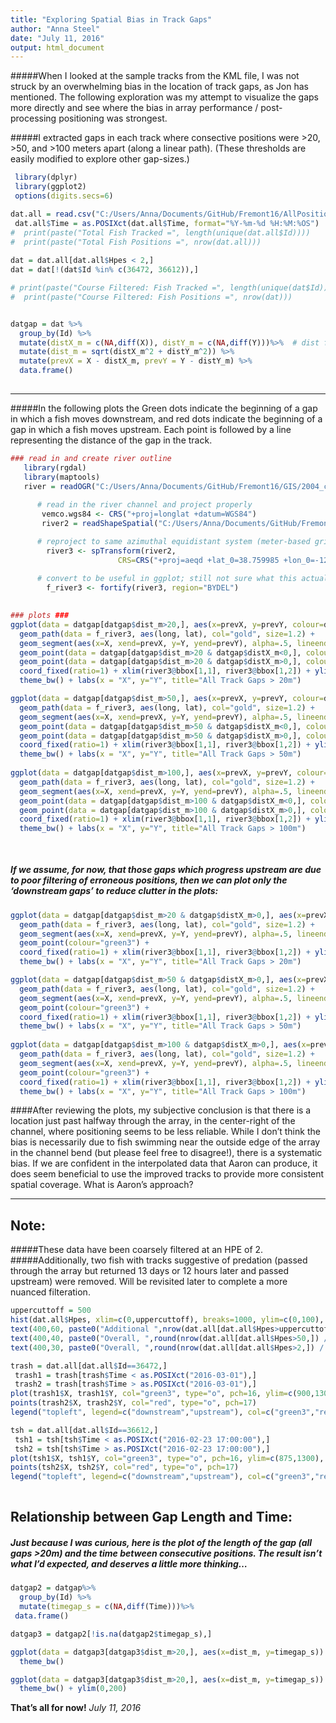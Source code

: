 ```yaml
---
title: "Exploring Spatial Bias in Track Gaps"
author: "Anna Steel"
date: "July 11, 2016"
output: html_document
---
```


#####When I looked at the sample tracks from the KML file, I was not struck by an overwhelming bias in the location of track gaps, as Jon has mentioned. The following exploration was my attempt to visualize the gaps more directly and see where the bias in array performance / post-processing positioning was strongest.

#####I extracted  gaps in each track where consective positions were >20, >50, and >100 meters apart (along a linear path). (These thresholds are easily modified to explore other gap-sizes.)


```r
 library(dplyr)
 library(ggplot2)
 options(digits.secs=6)

dat.all = read.csv("C:/Users/Anna/Documents/GitHub/Fremont16/AllPositions/AllFish.csv")
 dat.all$Time = as.POSIXct(dat.all$Time, format="%Y-%m-%d %H:%M:%OS")
#  print(paste("Total Fish Tracked =", length(unique(dat.all$Id))))
#  print(paste("Total Fish Positions =", nrow(dat.all)))
 
dat = dat.all[dat.all$Hpes < 2,]
dat = dat[!(dat$Id %in% c(36472, 36612)),]

# print(paste("Course Filtered: Fish Tracked =", length(unique(dat$Id))))
#  print(paste("Course Filtered: Fish Positions =", nrow(dat)))


datgap = dat %>%
  group_by(Id) %>%
  mutate(distX_m = c(NA,diff(X)), distY_m = c(NA,diff(Y)))%>%  # dist from prev position
  mutate(dist_m = sqrt(distX_m^2 + distY_m^2)) %>%
  mutate(prevX = X - distX_m, prevY = Y - distY_m) %>%
  data.frame()
  
```
  
  
***

#####In the following plots the Green dots indicate the beginning of a gap in which a fish moves downstream, and red dots indicate the beginning of a gap in which a fish moves upstream. Each point is followed by a line representing the distance of the gap in the track. 
  
```r
### read in and create river outline
   library(rgdal)
   library(maptools)
   river = readOGR("C:/Users/Anna/Documents/GitHub/Fremont16/GIS/2004_channel","2004_channel_freTightclipWGS84")
    
      # read in the river channel and project properly
       vemco.wgs84 <- CRS("+proj=longlat +datum=WGS84")
       river2 = readShapeSpatial("C:/Users/Anna/Documents/GitHub/Fremont16/GIS/2004_channel/2004_channel_freTightclipWGS84.shp", proj4string = vemco.wgs84)

      # reproject to same azimuthal equidistant system (meter-based grid) used for XY fish positions
        river3 <- spTransform(river2,
                        CRS=CRS("+proj=aeqd +lat_0=38.759985 +lon_0=-121.666908 +x_0=1000 +y_0=1000 +datum=WGS84"))
             
      # convert to be useful in ggplot; still not sure what this actually does       
        f_river3 <- fortify(river3, region="BYDEL")
    

### plots ###
ggplot(data = datgap[datgap$dist_m>20,], aes(x=prevX, y=prevY, colour=dist_m)) + 
  geom_path(data = f_river3, aes(long, lat), col="gold", size=1.2) + 
  geom_segment(aes(x=X, xend=prevX, y=Y, yend=prevY), alpha=.5, lineend="round", size=1) + 
  geom_point(data = datgap[datgap$dist_m>20 & datgap$distX_m<0,], colour="red") + 
  geom_point(data = datgap[datgap$dist_m>20 & datgap$distX_m>0,], colour="green3") + 
  coord_fixed(ratio=1) + xlim(river3@bbox[1,1], river3@bbox[1,2]) + ylim(river3@bbox[2,1], river3@bbox[2,2]) + 
  theme_bw() + labs(x = "X", y="Y", title="All Track Gaps > 20m")

ggplot(data = datgap[datgap$dist_m>50,], aes(x=prevX, y=prevY, colour=dist_m)) + 
  geom_path(data = f_river3, aes(long, lat), col="gold", size=1.2) + 
  geom_segment(aes(x=X, xend=prevX, y=Y, yend=prevY), alpha=.5, lineend="round", size=1) + 
  geom_point(data = datgap[datgap$dist_m>50 & datgap$distX_m<0,], colour="red") + 
  geom_point(data = datgap[datgap$dist_m>50 & datgap$distX_m>0,], colour="green3") + 
  coord_fixed(ratio=1) + xlim(river3@bbox[1,1], river3@bbox[1,2]) + ylim(river3@bbox[2,1], river3@bbox[2,2]) + 
  theme_bw() + labs(x = "X", y="Y", title="All Track Gaps > 50m")
 
ggplot(data = datgap[datgap$dist_m>100,], aes(x=prevX, y=prevY, colour=dist_m)) + 
  geom_path(data = f_river3, aes(long, lat), col="gold", size=1.2) + 
  geom_segment(aes(x=X, xend=prevX, y=Y, yend=prevY), alpha=.5, lineend="round", size=1) + 
  geom_point(data = datgap[datgap$dist_m>100 & datgap$distX_m<0,], colour="red") + 
  geom_point(data = datgap[datgap$dist_m>100 & datgap$distX_m>0,], colour="green3") + 
  coord_fixed(ratio=1) + xlim(river3@bbox[1,1], river3@bbox[1,2]) + ylim(river3@bbox[2,1], river3@bbox[2,2]) + 
  theme_bw() + labs(x = "X", y="Y", title="All Track Gaps > 100m")
  
 
```




##### If we assume, for now, that those gaps which progress upstream are due to poor filtering of erroneous positions, then we can plot only the 'downstream gaps' to reduce clutter in the plots:

```r
ggplot(data = datgap[datgap$dist_m>20 & datgap$distX_m>0,], aes(x=prevX, y=prevY, colour=dist_m)) +     
  geom_path(data = f_river3, aes(long, lat), col="gold", size=1.2) + 
  geom_segment(aes(x=X, xend=prevX, y=Y, yend=prevY), alpha=.5, lineend="round", size=1) + 
  geom_point(colour="green3") + 
  coord_fixed(ratio=1) + xlim(river3@bbox[1,1], river3@bbox[1,2]) + ylim(river3@bbox[2,1], river3@bbox[2,2]) + 
  theme_bw() + labs(x = "X", y="Y", title="All Track Gaps > 20m")

ggplot(data = datgap[datgap$dist_m>50 & datgap$distX_m>0,], aes(x=prevX, y=prevY, colour=dist_m)) +     
  geom_path(data = f_river3, aes(long, lat), col="gold", size=1.2) + 
  geom_segment(aes(x=X, xend=prevX, y=Y, yend=prevY), alpha=.5, lineend="round", size=1) + 
  geom_point(colour="green3") +
  coord_fixed(ratio=1) + xlim(river3@bbox[1,1], river3@bbox[1,2]) + ylim(river3@bbox[2,1], river3@bbox[2,2]) + 
  theme_bw() + labs(x = "X", y="Y", title="All Track Gaps > 50m")
 
ggplot(data = datgap[datgap$dist_m>100 & datgap$distX_m>0,], aes(x=prevX, y=prevY, colour=dist_m)) + 
  geom_path(data = f_river3, aes(long, lat), col="gold", size=1.2) + 
  geom_segment(aes(x=X, xend=prevX, y=Y, yend=prevY), alpha=.5, lineend="round", size=1) + 
  geom_point(colour="green3") + 
  coord_fixed(ratio=1) + xlim(river3@bbox[1,1], river3@bbox[1,2]) + ylim(river3@bbox[2,1], river3@bbox[2,2]) + 
  theme_bw() + labs(x = "X", y="Y", title="All Track Gaps > 100m")

```


####After reviewing the plots, my subjective conclusion is that there is a location just past halfway through the array, in the center-right of the channel, where positioning seems to be less reliable. While I don't think the bias is necessarily due to fish swimming near the outside edge of the array in the channel bend (but please feel free to disagree!), there is a systematic bias. If we are confident in the interpolated data that Aaron can produce, it does seem beneficial to use the improved tracks to provide more consistent spatial coverage. What is Aaron's approach? 

***

## Note:
#####These data have been coarsely filtered at an HPE of 2.
#####Additionally, two fish with tracks suggestive of predation (passed through the array but returned 13 days or 12 hours later and passed upstream) were removed. Will be revisited later to complete a more nuanced filteration.

```r
uppercuttoff = 500
hist(dat.all$Hpes, xlim=c(0,uppercuttoff), breaks=1000, ylim=c(0,100), xlab="HPEs", main=paste0("All Fish Positions\n n=",nrow(dat.all)))
text(400,60, paste0("Additional ",nrow(dat.all[dat.all$Hpes>uppercuttoff,])," positions \nwith HPEs > ",uppercuttoff))
text(400,40, paste0("Overall, ",round(nrow(dat.all[dat.all$Hpes>50,]) / nrow(dat.all)*100,2),"% of positions > 50 HPEs"))
text(400,30, paste0("Overall, ",round(nrow(dat.all[dat.all$Hpes>2,]) / nrow(dat.all)*100,1),"% of positions > 2.0 HPEs"))

trash = dat.all[dat.all$Id==36472,]
 trash1 = trash[trash$Time < as.POSIXct("2016-03-01"),]
 trash2 = trash[trash$Time > as.POSIXct("2016-03-01"),]
plot(trash1$X, trash1$Y, col="green3", type="o", pch=16, ylim=c(900,1300), xlim=c(650,1150), main="TagID 36472 - likely predation event")
points(trash2$X, trash2$Y, col="red", type="o", pch=17)
legend("topleft", legend=c("downstream","upstream"), col=c("green3","red"), pch=c(16,17))

tsh = dat.all[dat.all$Id==36612,]
 tsh1 = tsh[tsh$Time < as.POSIXct("2016-02-23 17:00:00"),]
 tsh2 = tsh[tsh$Time > as.POSIXct("2016-02-23 17:00:00"),]
plot(tsh1$X, tsh1$Y, col="green3", type="o", pch=16, ylim=c(875,1300), xlim=c(650,1150), main="TagID 36612 - likely predation event")
points(tsh2$X, tsh2$Y, col="red", type="o", pch=17)
legend("topleft", legend=c("downstream","upstream"), col=c("green3","red"), pch=c(16,17))
    
```




## Relationship between Gap Length and Time:
##### Just because I was curious, here is the plot of the length of the gap (all gaps >20m) and the time between consecutive positions. The result isn't what I'd expected, and deserves a little more thinking...

```r

datgap2 = datgap%>%
  group_by(Id) %>%
  mutate(timegap_s = c(NA,diff(Time)))%>%
 data.frame()    

datgap3 = datgap2[!is.na(datgap2$timegap_s),]

ggplot(data = datgap3[datgap3$dist_m>20,], aes(x=dist_m, y=timegap_s)) + geom_point(colour="steelblue", alpha=.7, pch=16) + 
  theme_bw()

ggplot(data = datgap3[datgap3$dist_m>20,], aes(x=dist_m, y=timegap_s)) + geom_point(colour="steelblue", alpha=.7, pch=16) + 
  theme_bw() + ylim(0,200)
```



__That's all for now!__
_July 11, 2016_
